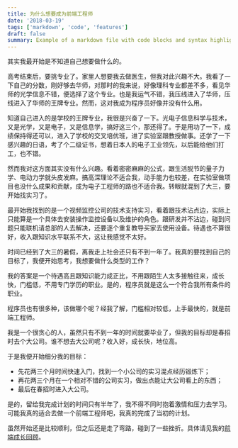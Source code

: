 ```yaml
---
title: 为什么想要成为前端工程师
date: '2018-03-19'
tags: ['markdown', 'code', 'features']
draft: false
summary: Example of a markdown file with code blocks and syntax highlighting
---
```


其实我最开始是不知道自己想要做什么的。

高考结束后，要挑专业了。家里人想要我去做医生，但我对此兴趣不大。我看了一下自己的分数，刚好够去华师，对那时的我来说，好像理科专业都差不多，看见华师的光学信息不错，便选择了这个专业。也是我运气不错，我压线进入了华师，压线进入了华师的王牌专业。然而，这对我成为程序员好像并没有什么用。

知道自己进入的是学校的王牌专业，我很是兴奋了一下。光电子信息科学与技术，又是光学，又是电子，又是信息学，搞好这三个，那还得了。于是用功了一下，成绩保持得还可以，进入了学校的交叉培优班，进了实验室跟教授做事。还学了一下感兴趣的日语，考了个二级证书，想着日本人的电子工业领先，以后能给他们打工，也不错。

然而我对这方面其实没有什么兴趣。看着密密麻麻的公式，跟生活脱节的量子力学、电动力学就头皮发麻。搞高深理论不适合我，动手能力也较差，在实验室做项目也没什么成果和贡献，成为电子工程师的路也不适合我。转眼就混到了大三，要开始找实习了。

最开始我找到的是一个视频监控公司的技术支持实习，看着跟技术沾点边，实际上只能算是一个具体去安装操作监控设备以及维护的角色。跟研发并不沾边，碰到问题只能联机请总部的人去解决，还要逐个重复教导买家去使用设备。待遇也不算很好，收入跟知识水平联系不大，这让我感觉不太好。

时间已经到了大三的暑假，离我走上社会还只有不到一年了。我真的要找到自己的目标了，我便开始思考，我想要做什么类型的工作？

我的答案是一个待遇高且跟知识能力成正比，不用跟陌生人太多接触往来，成长快，门槛低，不用专门学历的职业。是的，程序员就是这么一个符合我所有条件的职业。

程序员也有很多种，该做哪个呢？经我了解，门槛相对较低，上手最快的，就是前端工程师。

我是一个很贪心的人，虽然只有不到一年的时间就要毕业了，但我的目标却是春招时去个大公司。谁不想去大公司呢？收入好，成长快，地位高。

于是我便开始细分我的目标：
- 先花两三个月时间快速入门，找到一个小公司的实习混点经历锻炼下；
- 再花两三个月在一个相对不错的公司实习，做出点能让大公司看上的东西；
- 最后在春招时进入大公司。

是的，留给我完成计划的时间只有半年了，我不得不同时抱着激情和压力去学习。可能我真的适合去做一个前端工程师吧，我真的完成了当初的计划。

虽然开始还是比较顺利，但之后还是走了弯路，碰到了一些挫折。具体请见我的[前端成长回顾](/frontend-growth-review)。